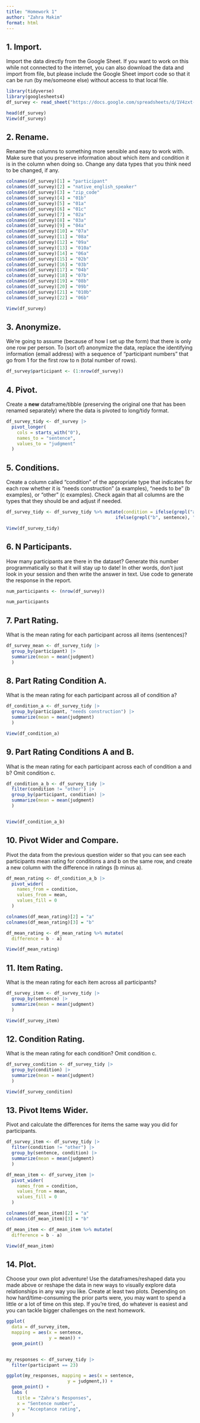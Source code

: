 ```yaml
---
title: "Homework 1"
author: "Zahra Makim"
format: html
---
```


## 1. Import.

Import the data directly from the Google Sheet. If you want to work on this while not connected to the internet, you can also download the data and import from file, but please include the Google Sheet import code so that it can be run (by me/someone else) without access to that local file.

```r
library(tidyverse)
library(googlesheets4)
df_survey <- read_sheet("https://docs.google.com/spreadsheets/d/1V4zxt-zlLwsQ7xbP-kkNh2pFyjTDDnKtS-IhpFJ03wc/edit#gid=196049496") %>% select(-"Email Address")

head(df_survey)
View(df_survey)
```

## 2. Rename. 

Rename the columns to something more sensible and easy to work with. Make sure that you preserve information about which item and condition it is in the column when doing so. Change any data types that you think need to be changed, if any. 

```r
colnames(df_survey)[1] = "participant"
colnames(df_survey)[2] = "native_english_speaker"
colnames(df_survey)[3] = "zip_code"
colnames(df_survey)[4] = "01b"
colnames(df_survey)[5] = "01a"
colnames(df_survey)[6] = "01c"
colnames(df_survey)[7] = "02a"
colnames(df_survey)[8] = "03a"
colnames(df_survey)[9] = "04a"
colnames(df_survey)[10] = "07a"
colnames(df_survey)[11] = "08a"
colnames(df_survey)[12] = "09a"
colnames(df_survey)[13] = "010a"
colnames(df_survey)[14] = "06a"
colnames(df_survey)[15] = "02b"
colnames(df_survey)[16] = "03b"
colnames(df_survey)[17] = "04b"
colnames(df_survey)[18] = "07b"
colnames(df_survey)[19] = "08b"
colnames(df_survey)[20] = "09b"
colnames(df_survey)[21] = "010b"
colnames(df_survey)[22] = "06b"

View(df_survey)
```

## 3. Anonymize. 

We're going to assume (because of how I set up the form) that there is only one row per person. To (sort of) anonymize the data, replace the identifying information (email address) with a sequence of "participant numbers" that go from 1 for the first row to n (total number of rows). 

```r

df_survey$participant <- (1:nrow(df_survey))

```

## 4. Pivot. 

Create a **new** dataframe/tibble (preserving the original one that has been renamed separately) where the data is pivoted to long/tidy format.

```r
df_survey_tidy <- df_survey |>
  pivot_longer(
    cols = starts_with("0"),
    names_to = "sentence",
    values_to = "judgment"
  )

```

## 5. Conditions. 

Create a column called "condition" of the appropriate type that indicates for each row whether it is "needs construction" (a examples), "needs to be" (b examples), or "other" (c examples). Check again that all columns are the types that they should be and adjust if needed. 

```r

df_survey_tidy <- df_survey_tidy %>% mutate(condition = ifelse(grepl("a", sentence), "needs construction",
                                         ifelse(grepl("b", sentence), "needs to be", "other")))

View(df_survey_tidy)

```


## 6. N Participants. 

How many participants are there in the dataset? Generate this number programmatically so that it will stay up to date! In other words, don't just look in your session and then write the answer in text. Use code to generate the response in the report.

```r
num_participants <- (nrow(df_survey))

num_participants

```

## 7. Part Rating. 

What is the mean rating for each participant across all items (sentences)?

```r

df_survey_mean <- df_survey_tidy |> 
  group_by(participant) |> 
  summarize(mean = mean(judgment)
  )

```


## 8. Part Rating Condition A.

What is the mean rating for each participant across all of condition a?

```r
df_condition_a <- df_survey_tidy |> 
  group_by(participant, "needs construction") |> 
  summarize(mean = mean(judgment)
  )

View(df_condition_a)
```

## 9. Part Rating Conditions A and B.

What is the mean rating for each participant across each of condition a and b? Omit condition c. 

```r
df_condition_a_b <- df_survey_tidy |> 
  filter(condition != "other") |>
  group_by(participant, condition) |> 
  summarize(mean = mean(judgment)
  )


View(df_condition_a_b)

```


## 10. Pivot Wider and Compare. 

Pivot the data from the previous question wider so that you can see each participants mean rating for conditions a and b on the same row, and create a new column with the difference in ratings (b minus a).

```r
df_mean_rating <- df_condition_a_b |>
  pivot_wider(
    names_from = condition,
    values_from = mean,
    values_fill = 0
  )

colnames(df_mean_rating)[2] = "a"
colnames(df_mean_rating)[3] = "b"

df_mean_rating <- df_mean_rating %>% mutate(
  difference = b - a)

View(df_mean_rating)

```


## 11. Item Rating. 

What is the mean rating for each item across all participants?

```r

df_survey_item <- df_survey_tidy |> 
  group_by(sentence) |> 
  summarize(mean = mean(judgment)
  )

View(df_survey_item)
```


## 12. Condition Rating. 

What is the mean rating for each condition? Omit condition c. 

```r

df_survey_condition <- df_survey_tidy |> 
  group_by(condition) |> 
  summarize(mean = mean(judgment)
  )

View(df_survey_condition)


```


## 13. Pivot Items Wider. 

Pivot and calculate the differences for items the same way you did for participants.

```r

df_survey_item <- df_survey_tidy |> 
  filter(condition != "other") |>
  group_by(sentence, condition) |> 
  summarize(mean = mean(judgment)
  )

df_mean_item <- df_survey_item |>
  pivot_wider(
    names_from = condition,
    values_from = mean,
    values_fill = 0
  )

colnames(df_mean_item)[2] = "a"
colnames(df_mean_item)[3] = "b"

df_mean_item <- df_mean_item %>% mutate(
  difference = b - a)

View(df_mean_item)

```


## 14. Plot. 

Choose your own plot adventure! Use the dataframes/reshaped data you made above or reshape the data in new ways to visually explore data relationships in any way you like. Create at least two plots. Depending on how hard/time-consuming the prior parts were, you may want to spend a little or a lot of time on this step. If you're tired, do whatever is easiest and you can tackle bigger challenges on the next homework. 

```r

ggplot(
  data = df_survey_item,
  mapping = aes(x = sentence, 
                y = mean)) +
  geom_point()


my_responses <- df_survey_tidy |>
  filter(participant == 23)

ggplot(my_responses, mapping = aes(x = sentence, 
                       y = judgment,)) + 
  geom_point() +
  labs (
    title = "Zahra's Responses",
    x = "Sentence number",
    y = "Acceptance rating",
  )



```